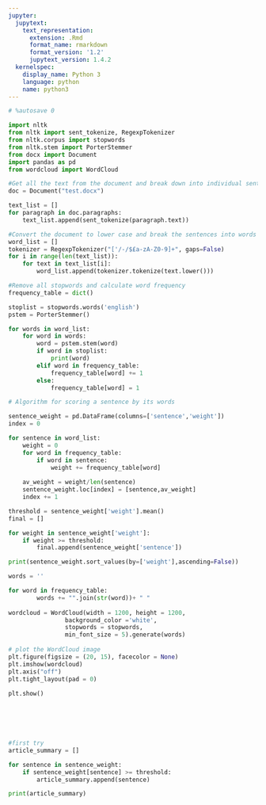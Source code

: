 ```yaml
---
jupyter:
  jupytext:
    text_representation:
      extension: .Rmd
      format_name: rmarkdown
      format_version: '1.2'
      jupytext_version: 1.4.2
  kernelspec:
    display_name: Python 3
    language: python
    name: python3
---
```


```python
# %autosave 0
```

```python
import nltk
from nltk import sent_tokenize, RegexpTokenizer
from nltk.corpus import stopwords
from nltk.stem import PorterStemmer
from docx import Document
import pandas as pd
from wordcloud import WordCloud
```

```python
#Get all the text from the document and break down into individual sentences
doc = Document("test.docx")

text_list = []
for paragraph in doc.paragraphs:
    text_list.append(sent_tokenize(paragraph.text))
```

```python
#Convert the document to lower case and break the sentences into words
word_list = []
tokenizer = RegexpTokenizer("['/-/$£a-zA-Z0-9]+", gaps=False)
for i in range(len(text_list)):
    for text in text_list[i]:
        word_list.append(tokenizer.tokenize(text.lower()))
```

```python
#Remove all stopwords and calculate word frequency
frequency_table = dict()

stoplist = stopwords.words('english')
pstem = PorterStemmer()

for words in word_list:
    for word in words:
        word = pstem.stem(word)
        if word in stoplist:
            print(word)
        elif word in frequency_table:
            frequency_table[word] += 1
        else:
            frequency_table[word] = 1          
```

```python
# Algorithm for scoring a sentence by its words

sentence_weight = pd.DataFrame(columns=['sentence','weight'])
index = 0

for sentence in word_list: 
    weight = 0
    for word in frequency_table:
        if word in sentence:
            weight += frequency_table[word]
            
    av_weight = weight/len(sentence)       
    sentence_weight.loc[index] = [sentence,av_weight]
    index += 1            
```

```python
threshold = sentence_weight['weight'].mean()
final = []

for weight in sentence_weight['weight']:
    if weight >= threshold:
        final.append(sentence_weight['sentence'])
```

```python
print(sentence_weight.sort_values(by=['weight'],ascending=False))
```

```python
words = ''

for word in frequency_table:
        words += "".join(str(word))+ " "
        
wordcloud = WordCloud(width = 1200, height = 1200, 
                background_color ='white', 
                stopwords = stopwords, 
                min_font_size = 5).generate(words)
  
# plot the WordCloud image                        
plt.figure(figsize = (20, 15), facecolor = None) 
plt.imshow(wordcloud) 
plt.axis("off") 
plt.tight_layout(pad = 0) 
  
plt.show()
        
```

```python

```

```python

```

```python

```

```python

```

```python
#first try
article_summary = []

for sentence in sentence_weight:
    if sentence_weight[sentence] >= threshold:
        article_summary.append(sentence)

print(article_summary)        
```
